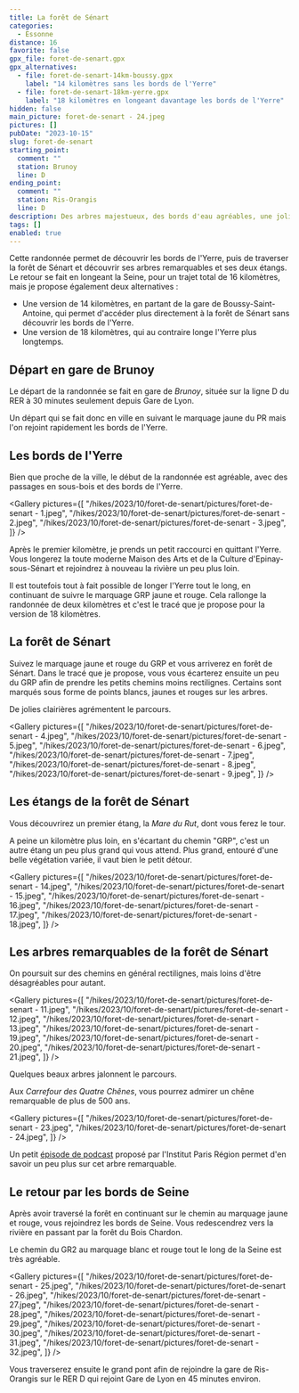 ```yaml
---
title: La forêt de Sénart
categories:
  - Essonne
distance: 16
favorite: false
gpx_file: foret-de-senart.gpx
gpx_alternatives:
  - file: foret-de-senart-14km-boussy.gpx
    label: "14 kilomètres sans les bords de l'Yerre"
  - file: foret-de-senart-18km-yerre.gpx
    label: "18 kilomètres en longeant davantage les bords de l'Yerre"
hidden: false
main_picture: foret-de-senart - 24.jpeg
pictures: []
pubDate: "2023-10-15"
slug: foret-de-senart
starting_point:
  comment: ""
  station: Brunoy
  line: D
ending_point:
  comment: ""
  station: Ris-Orangis
  line: D
description: Des arbres majestueux, des bords d'eau agréables, une jolie diversité des espèces en forêt… quel joli programme pour cette randonnée de 16 kilomètres en forêt de Sénart ! Je propose également des alternatives de 14 kilomètres et 18 kilomètres.
tags: []
enabled: true
---
```


Cette randonnée permet de découvrir les bords de l'Yerre, puis de traverser la forêt de Sénart et découvrir ses arbres remarquables et ses deux étangs. Le retour se fait en longeant la Seine, pour un trajet total de 16 kilomètres, mais je propose également deux alternatives :

- Une version de 14 kilomètres, en partant de la gare de Boussy-Saint-Antoine, qui permet d'accéder plus directement à la forêt de Sénart sans découvrir les bords de l'Yerre.
- Une version de 18 kilomètres, qui au contraire longe l'Yerre plus longtemps.

## Départ en gare de Brunoy

Le départ de la randonnée se fait en gare de _Brunoy_, située sur la ligne D du RER à 30 minutes seulement depuis Gare de Lyon.

Un départ qui se fait donc en ville en suivant le marquage jaune du PR mais l'on rejoint rapidement les bords de l'Yerre.

## Les bords de l'Yerre

Bien que proche de la ville, le début de la randonnée est agréable, avec des passages en sous-bois et des bords de l'Yerre.

<Gallery
  pictures={[
    "/hikes/2023/10/foret-de-senart/pictures/foret-de-senart - 1.jpeg",
    "/hikes/2023/10/foret-de-senart/pictures/foret-de-senart - 2.jpeg",
    "/hikes/2023/10/foret-de-senart/pictures/foret-de-senart - 3.jpeg",
  ]}
/>

Après le premier kilomètre, je prends un petit raccourci en quittant l'Yerre. Vous longerez la toute moderne Maison des Arts et de la Culture d'Epinay-sous-Sénart et rejoindrez à nouveau la rivière un peu plus loin.

Il est toutefois tout à fait possible de longer l'Yerre tout le long, en continuant de suivre le marquage GRP jaune et rouge. Cela rallonge la randonnée de deux kilomètres et c'est le tracé que je propose pour la version de 18 kilomètres.

## La forêt de Sénart

Suivez le marquage jaune et rouge du GRP et vous arriverez en forêt de Sénart.
Dans le tracé que je propose, vous vous écarterez ensuite un peu du GRP afin de prendre les petits chemins moins rectilignes. Certains sont marqués sous forme de points blancs, jaunes et rouges sur les arbres.

De jolies clairières agrémentent le parcours.

<Gallery
  pictures={[
    "/hikes/2023/10/foret-de-senart/pictures/foret-de-senart - 4.jpeg",
    "/hikes/2023/10/foret-de-senart/pictures/foret-de-senart - 5.jpeg",
    "/hikes/2023/10/foret-de-senart/pictures/foret-de-senart - 6.jpeg",
    "/hikes/2023/10/foret-de-senart/pictures/foret-de-senart - 7.jpeg",
    "/hikes/2023/10/foret-de-senart/pictures/foret-de-senart - 8.jpeg",
    "/hikes/2023/10/foret-de-senart/pictures/foret-de-senart - 9.jpeg",
  ]}
/>

## Les étangs de la forêt de Sénart

Vous découvrirez un premier étang, la _Mare du Rut_, dont vous ferez le tour.

<Picture
  src="/hikes/2023/10/foret-de-senart/pictures/foret-de-senart - 10.jpeg"
  caption="La Mare du Rut"
/>

A peine un kilomètre plus loin, en s'écartant du chemin "GRP", c'est un autre étang un peu plus grand qui vous attend. Plus grand, entouré d'une belle végétation variée, il vaut bien le petit détour.

<Gallery
  pictures={[
    "/hikes/2023/10/foret-de-senart/pictures/foret-de-senart - 14.jpeg",
    "/hikes/2023/10/foret-de-senart/pictures/foret-de-senart - 15.jpeg",
    "/hikes/2023/10/foret-de-senart/pictures/foret-de-senart - 16.jpeg",
    "/hikes/2023/10/foret-de-senart/pictures/foret-de-senart - 17.jpeg",
    "/hikes/2023/10/foret-de-senart/pictures/foret-de-senart - 18.jpeg",
  ]}
/>

## Les arbres remarquables de la forêt de Sénart

On poursuit sur des chemins en général rectilignes, mais loins d'être désagréables pour autant.

<Gallery
  pictures={[
    "/hikes/2023/10/foret-de-senart/pictures/foret-de-senart - 11.jpeg",
    "/hikes/2023/10/foret-de-senart/pictures/foret-de-senart - 12.jpeg",
    "/hikes/2023/10/foret-de-senart/pictures/foret-de-senart - 13.jpeg",
    "/hikes/2023/10/foret-de-senart/pictures/foret-de-senart - 19.jpeg",
    "/hikes/2023/10/foret-de-senart/pictures/foret-de-senart - 20.jpeg",
    "/hikes/2023/10/foret-de-senart/pictures/foret-de-senart - 21.jpeg",
  ]}
/>

Quelques beaux arbres jalonnent le parcours.

<Picture src="/hikes/2023/10/foret-de-senart/pictures/foret-de-senart - 22.jpeg" />

Aux _Carrefour des Quatre Chênes_, vous pourrez admirer un chêne remarquable de plus de 500 ans.

<Gallery
  pictures={[
    "/hikes/2023/10/foret-de-senart/pictures/foret-de-senart - 23.jpeg",
    "/hikes/2023/10/foret-de-senart/pictures/foret-de-senart - 24.jpeg",
  ]}
/>

Un petit [épisode de podcast](https://soundcloud.com/institutparisregion/le-chene-de-500-ans-de-la) proposé par l'Institut Paris Région permet d'en savoir un peu plus sur cet arbre remarquable.

## Le retour par les bords de Seine

Après avoir traversé la forêt en continuant sur le chemin au marquage jaune et rouge, vous rejoindrez les bords de Seine. Vous redescendrez vers la rivière en passant par la forêt du Bois Chardon.

Le chemin du GR2 au marquage blanc et rouge tout le long de la Seine est très agréable.

<Gallery
  pictures={[
    "/hikes/2023/10/foret-de-senart/pictures/foret-de-senart - 25.jpeg",
    "/hikes/2023/10/foret-de-senart/pictures/foret-de-senart - 26.jpeg",
    "/hikes/2023/10/foret-de-senart/pictures/foret-de-senart - 27.jpeg",
    "/hikes/2023/10/foret-de-senart/pictures/foret-de-senart - 28.jpeg",
    "/hikes/2023/10/foret-de-senart/pictures/foret-de-senart - 29.jpeg",
    "/hikes/2023/10/foret-de-senart/pictures/foret-de-senart - 30.jpeg",
    "/hikes/2023/10/foret-de-senart/pictures/foret-de-senart - 31.jpeg",
    "/hikes/2023/10/foret-de-senart/pictures/foret-de-senart - 32.jpeg",
  ]}
/>

Vous traverserez ensuite le grand pont afin de rejoindre la gare de Ris-Orangis sur le RER D qui rejoint Gare de Lyon en 45 minutes environ.

<Picture
  src="/hikes/2023/10/foret-de-senart/pictures/foret-de-senart - 33.jpeg"
  caption="Traversée de la Seine pour rejoindre la gare de Ris-Orangis"
/>
